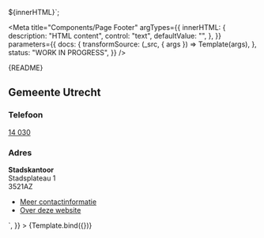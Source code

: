 <!--
@license EUPL-1.2
Copyright (c) 2021 Robbert Broersma
-->




${innerHTML}</header>`;

<Meta
  title="Components/Page Footer"
  argTypes={{
    innerHTML: {
      description: "HTML content",
      control: "text",
      defaultValue: "",
    },
  }}
  parameters={{
    docs: {
      transformSource: (_src, { args }) => Template(args),
    },
    status: "WORK IN PROGRESS",
  }}
/>

<Description>{README}</Description>

<Canvas>
  <Story
    name="Page Footer"
    args={{
      innerHTML: `<address class="utrecht-page-footer__address utrecht-page-footer__address--reset-address">
    <h2 class="utrecht-heading-2 utrecht-heading-2--reset-h2">Gemeente Utrecht</h2>
    <section>
      <h3 class="utrecht-heading-3 utrecht-heading-3--distanced">Telefoon</h3>
      <p class="utrecht-paragraph utrecht-paragraph--distanced">
        <a href="tel:+31302860000" class="utrecht-link utrecht-link--telephone">14 030</a>
      </p>
    </section>
    <section>
      <h3 class="utrecht-heading-3 utrecht-heading-3--distanced">Adres</h3>
      <p class="utrecht-paragraph utrecht-paragraph--distanced">
        <strong>Stadskantoor</strong><br>
        Stadsplateau 1<br>
        3521AZ
      </p>
    </section>
  </address>
  <div class="utrecht-page-footer__navigation">
    <ul class="utrecht-link-list utrecht-link-list--chevron">
      <li class="utrecht-link-list__listitem">
        <a href="/contact/" class="utrecht-link">Meer contactinformatie</a>
      </li>
      <li class="utrecht-link-list__listitem">
        <a href="/over-deze-website" class="utrecht-link">Over deze website</a>
      </li>
    </ul>
  </div>`,
    }}
  >
    {Template.bind({})}
  </Story>
</Canvas>

<ArgsTable story="Page Footer" />
